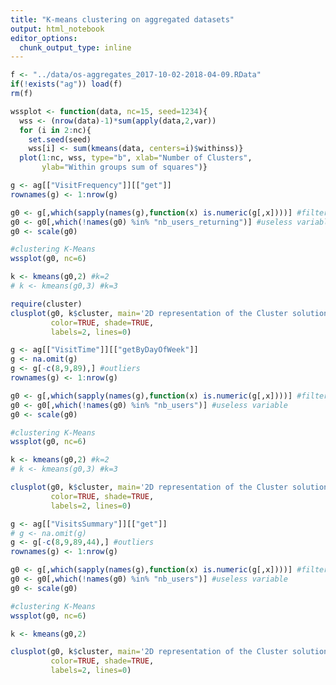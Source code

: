 ```yaml
---
title: "K-means clustering on aggregated datasets"
output: html_notebook
editor_options: 
  chunk_output_type: inline
---
```


```r
f <- "../data/os-aggregates_2017-10-02-2018-04-09.RData"
if(!exists("ag")) load(f)
rm(f)
```
```r
wssplot <- function(data, nc=15, seed=1234){
  wss <- (nrow(data)-1)*sum(apply(data,2,var))
  for (i in 2:nc){
    set.seed(seed)
    wss[i] <- sum(kmeans(data, centers=i)$withinss)}
  plot(1:nc, wss, type="b", xlab="Number of Clusters",
       ylab="Within groups sum of squares")}
```

```r
g <- ag[["VisitFrequency"]][["get"]]
rownames(g) <- 1:nrow(g)

g0 <- g[,which(sapply(names(g),function(x) is.numeric(g[,x])))] #filter on numeric variables
g0 <- g0[,which(!names(g0) %in% "nb_users_returning")] #useless variable
g0 <- scale(g0)

```

```r
#clustering K-Means
wssplot(g0, nc=6)
```

```r
k <- kmeans(g0,2) #k=2
# k <- kmeans(g0,3) #k=3
```

```r
require(cluster)
clusplot(g0, k$cluster, main='2D representation of the Cluster solution',
         color=TRUE, shade=TRUE,
         labels=2, lines=0)
```

```r
g <- ag[["VisitTime"]][["getByDayOfWeek"]]
g <- na.omit(g)
g <- g[-c(8,9,89),] #outliers
rownames(g) <- 1:nrow(g)

g0 <- g[,which(sapply(names(g),function(x) is.numeric(g[,x])))] #filter on numeric variables
g0 <- g0[,which(!names(g0) %in% "nb_users")] #useless variable
g0 <- scale(g0)

```

```r
#clustering K-Means
wssplot(g0, nc=6)
```

```r
k <- kmeans(g0,2) #k=2
# k <- kmeans(g0,3) #k=3
```

```r
clusplot(g0, k$cluster, main='2D representation of the Cluster solution',
         color=TRUE, shade=TRUE,
         labels=2, lines=0)
```

```r
g <- ag[["VisitsSummary"]][["get"]]
# g <- na.omit(g)
g <- g[-c(8,9,89,44),] #outliers
rownames(g) <- 1:nrow(g)

g0 <- g[,which(sapply(names(g),function(x) is.numeric(g[,x])))] #filter on numeric variables
g0 <- g0[,which(!names(g0) %in% "nb_users")] #useless variable
g0 <- scale(g0)

```

```r
#clustering K-Means
wssplot(g0, nc=6)
```

```r
k <- kmeans(g0,2)
```

```r
clusplot(g0, k$cluster, main='2D representation of the Cluster solution',
         color=TRUE, shade=TRUE,
         labels=2, lines=0)
```